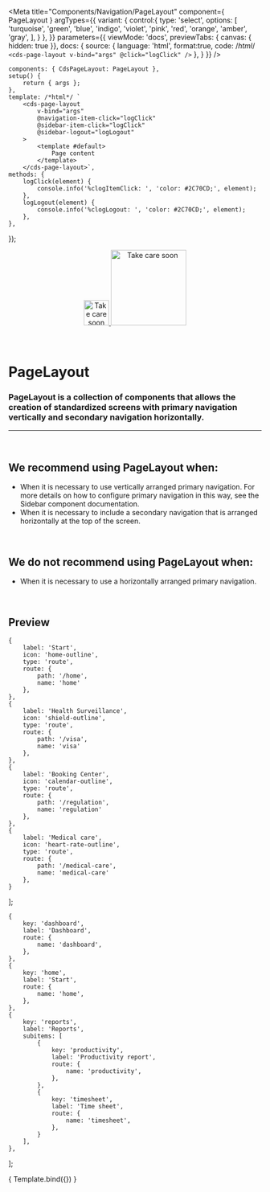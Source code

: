 
<Meta
	title="Components/Navigation/PageLayout"
	component={ PageLayout }
	argTypes={{
		variant: {
			control:{
				type: 'select',
				options: [
					'turquoise',
					'green',
					'blue',
					'indigo',
					'violet',
					'pink',
					'red',
					'orange',
					'amber',
					'gray',
				],
			}
		},
	}}
	parameters={{
		viewMode: 'docs',
		previewTabs: { canvas: { hidden: true }},
		docs: {
			source: {
				language: 'html',
				format:true,
				code: /*html*/
`<cds-page-layout
	v-bind="args"
	@click="logClick"
/>`
			},
		}
	}}
/>

	components: { CdsPageLayout: PageLayout },
	setup() {
		return { args };
	},
	template: /*html*/ `
		<cds-page-layout
			v-bind="args"
			@navigation-item-click="logClick"
			@sidebar-item-click="logClick"
			@sidebar-logout="logLogout"
		>
			<template #default>
				Page content
			</template>
		</cds-page-layout>`,
	methods: {
		logClick(element) {
			console.info('%clogItemClick: ', 'color: #2C70CD;', element);
		},
		logLogout(element) {
			console.info('%clogLogout: ', 'color: #2C70CD;', element);
		},
	},
});

<div align="center" style={{display: 'flex'}}>
    <a href="https://rahulaher.netlify.app">
        <img src="https://rahulaher.netlify.app/img/logo/glyph-black-colored.svg" alt="Take care soon" width="50" />
        <img src="https://rahulaher.netlify.app/img/logo/word-black-colored.svg" alt="Take care soon" width="150" />
    </a>
</div>

<br />
<br />

# PageLayout

### PageLayout is a collection of components that allows the creation of standardized screens with primary navigation vertically and secondary navigation horizontally.
---
<br />

## We recommend using PageLayout when:
- When it is necessary to use vertically arranged primary navigation. For more details on how to configure primary navigation in this way, see the Sidebar component documentation.
- When it is necessary to include a secondary navigation that is arranged horizontally at the top of the screen.

<br />

## We do not recommend using PageLayout when:
- When it is necessary to use a horizontally arranged primary navigation.

<br />

## Preview

	{
		label: 'Start',
		icon: 'home-outline',
		type: 'route',
		route: {
			path: '/home',
			name: 'home'
		},
	},
	{
		label: 'Health Surveillance',
		icon: 'shield-outline',
		type: 'route',
		route: {
			path: '/visa',
			name: 'visa'
		},
	},
	{
		label: 'Booking Center',
		icon: 'calendar-outline',
		type: 'route',
		route: {
			path: '/regulation',
			name: 'regulation'
		},
	},
	{
		label: 'Medical care',
		icon: 'heart-rate-outline',
		type: 'route',
		route: {
			path: '/medical-care',
			name: 'medical-care'
		},
	}
];

	{
		key: 'dashboard',
		label: 'Dashboard',
		route: {
			name: 'dashboard',
		},
	},
	{
		key: 'home',
		label: 'Start',
		route: {
			name: 'home',
		},
	},
	{
		key: 'reports',
		label: 'Reports',
		subitems: [
			{
				key: 'productivity',
				label: 'Productivity report',
				route: {
					name: 'productivity',
				},
			},
			{
				key: 'timesheet',
				label: 'Time sheet',
				route: {
					name: 'timesheet',
				},
			}
		],
	},
];

<Canvas>
	<Story
		name="PageLayout"
		args={{
			variant: 'indigo',
			light: true,
			user: {
				name: 'Joana Mendes',
				role: 'Administrator',
				picture: 'https://this-person-does-not-exist.com/img/avatar-gen83fa18cdcd216e7220794a23e76fe0dc.jpg',
			},
			collapsibleSideBar: true,
			sideBarItems,
			sideBarActiveItem: sideBarItems[2],
			navigationActiveItem: navigationItems[1],
			navigationItems,
			logos: {
				default: 'https://rahulaher.netlify.app/img/logo/word-black-colored.svg',
				collapsed: 'https://rahulaher.netlify.app/img/logo/glyph-black-colored.svg',
			},
		}}
	>
		{ Template.bind({}) }
	</Story>
</Canvas>

<ArgsTable story="PageLayout" />
